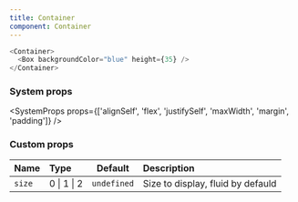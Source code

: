 ```yaml
---
title: Container
component: Container
---
```


```js live
<Container>
  <Box backgroundColor="blue" height={35} />
</Container>
```

### System props

<SystemProps
  props={['alignSelf', 'flex', 'justifySelf', 'maxWidth', 'margin', 'padding']}
/>

### Custom props

| Name   | Type        |   Default   | Description                       |
| :----- | :---------- | :---------: | :-------------------------------- |
| `size` | 0 \| 1 \| 2 | `undefined` | Size to display, fluid by defauld |
